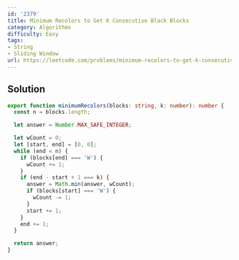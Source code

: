 ```yaml
---
id: '2379'
title: Minimum Recolors to Get K Consecutive Black Blocks
category: Algorithms
difficulty: Easy
tags:
- String
- Sliding Window
url: https://leetcode.com/problems/minimum-recolors-to-get-k-consecutive-black-blocks
---
```


## Solution

```typescript filename="solution.ts" copy
export function minimumRecolors(blocks: string, k: number): number {
  const n = blocks.length;

  let answer = Number.MAX_SAFE_INTEGER;

  let wCount = 0;
  let [start, end] = [0, 0];
  while (end < n) {
    if (blocks[end] === 'W') {
      wCount += 1;
    }
    if (end - start + 1 === k) {
      answer = Math.min(answer, wCount);
      if (blocks[start] === 'W') {
        wCount -= 1;
      }
      start += 1;
    }
    end += 1;
  }

  return answer;
}
```


